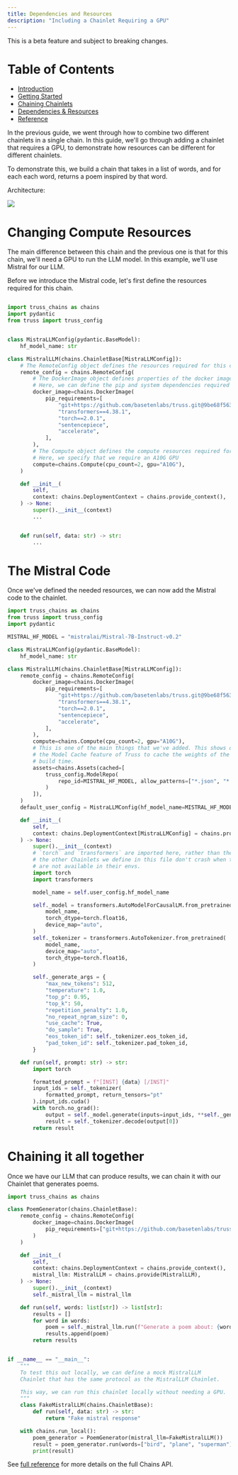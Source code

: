 ```yaml
---
title: Dependencies and Resources
description: "Including a Chainlet Requiring a GPU"
---
```


<Warning>This is a beta feature and subject to breaking changes.</Warning>

# Table of Contents

* [Introduction](/chains/intro)
* [Getting Started](/chains/getting-started)
* [Chaining Chainlets](/chains/chaining-chainlets)
* [Dependencies & Resources](/chains/deps-and-resources)
* [Reference](/chains/full-reference)

In the previous guide, we went through how to combine two different chainlets in a single chain.
In this guide, we'll go through adding a chainlet that requires a GPU, to demonstrate how resources can
be different for different chainlets.

To demonstrate this, we build a chain that takes in a list of words, and for each each word, returns
a poem inspired by that word.

Architecture:

<img src="/images/mistral-diagram.png" />


# Changing Compute Resources

The main difference between this chain and the previous one is that for this chain, we'll
need a GPU to run the LLM model. In this example, we'll use Mistral for our LLM.

Before we introduce the Mistral code, let's first define the resources required for this chain.

```python

import truss_chains as chains
import pydantic
from truss import truss_config


class MistraLLMConfig(pydantic.BaseModel):
    hf_model_name: str

class MistralLLM(chains.ChainletBase[MistraLLMConfig]):
    # The RemoteConfig object defines the resources required for this chainlet
    remote_config = chains.RemoteConfig(
        # The DockerImage object defines properties of the docker image.
        # Here, we can define the pip and system dependencies required for the chainlet.
        docker_image=chains.DockerImage(
            pip_requirements=[
                "git+https://github.com/basetenlabs/truss.git@9be68f563d735289128cd3c8853bdf62ec03cef3"
                "transformers==4.38.1",
                "torch==2.0.1",
                "sentencepiece",
                "accelerate",
            ],
        ),
        # The Compute object defines the compute resources required for the chainlet.
        # Here, we specify that we require an A10G GPU
        compute=chains.Compute(cpu_count=2, gpu="A10G"),
    )

    def __init__(
        self,
        context: chains.DeploymentContext = chains.provide_context(),
    ) -> None:
        super().__init__(context)
        ...


    def run(self, data: str) -> str:
        ...

```

# The Mistral Code

Once we've defined the needed resources, we can now add the Mistral code to the chainlet.

```python
import truss_chains as chains
from truss import truss_config
import pydantic

MISTRAL_HF_MODEL = "mistralai/Mistral-7B-Instruct-v0.2"

class MistraLLMConfig(pydantic.BaseModel):
    hf_model_name: str

class MistralLLM(chains.ChainletBase[MistraLLMConfig]):
    remote_config = chains.RemoteConfig(
        docker_image=chains.DockerImage(
            pip_requirements=[
                "git+https://github.com/basetenlabs/truss.git@9be68f563d735289128cd3c8853bdf62ec03cef3",
                "transformers==4.38.1",
                "torch==2.0.1",
                "sentencepiece",
                "accelerate",
            ],
        ),
        compute=chains.Compute(cpu_count=2, gpu="A10G"),
        # This is one of the main things that we've added. This shows off using
        # the Model Cache feature of Truss to cache the weights of the model at
        # build time.
        assets=chains.Assets(cached=[
            truss_config.ModelRepo(
                repo_id=MISTRAL_HF_MODEL, allow_patterns=["*.json", "*.safetensors", ".model"]
            )
        ]),
    )
    default_user_config = MistraLLMConfig(hf_model_name=MISTRAL_HF_MODEL)

    def __init__(
        self,
        context: chains.DeploymentContext[MistraLLMConfig] = chains.provide_context(),
    ) -> None:
        super().__init__(context)
        # `torch` and `transformers` are imported here, rather than the top-level, so that
        # the other Chainlets we define in this file don't crash when torch & transformers
        # are not available in their envs.
        import torch
        import transformers

        model_name = self.user_config.hf_model_name

        self._model = transformers.AutoModelForCausalLM.from_pretrained(
            model_name,
            torch_dtype=torch.float16,
            device_map="auto",
        )
        self._tokenizer = transformers.AutoTokenizer.from_pretrained(
            model_name,
            device_map="auto",
            torch_dtype=torch.float16,
        )

        self._generate_args = {
            "max_new_tokens": 512,
            "temperature": 1.0,
            "top_p": 0.95,
            "top_k": 50,
            "repetition_penalty": 1.0,
            "no_repeat_ngram_size": 0,
            "use_cache": True,
            "do_sample": True,
            "eos_token_id": self._tokenizer.eos_token_id,
            "pad_token_id": self._tokenizer.pad_token_id,
        }

    def run(self, prompt: str) -> str:
        import torch

        formatted_prompt = f"[INST] {data} [/INST]"
        input_ids = self._tokenizer(
            formatted_prompt, return_tensors="pt"
        ).input_ids.cuda()
        with torch.no_grad():
            output = self._model.generate(inputs=input_ids, **self._generate_args)
            result = self._tokenizer.decode(output[0])
        return result
```

# Chaining it all together

Once we have our LLM that can produce results, we can chain it with our Chainlet that generates poems.

```python
import truss_chains as chains

class PoemGenerator(chains.ChainletBase):
    remote_config = chains.RemoteConfig(
        docker_image=chains.DockerImage(
            pip_requirements=["git+https://github.com/basetenlabs/truss.git@9be68f563d735289128cd3c8853bdf62ec03cef3"]
        )
    )

    def __init__(
        self,
        context: chains.DeploymentContext = chains.provide_context(),
        mistral_llm: MistralLLM = chains.provide(MistralLLM),
    ) -> None:
        super().__init__(context)
        self._mistral_llm = mistral_llm

    def run(self, words: list[str]) -> list[str]:
        results = []
        for word in words:
            poem = self._mistral_llm.run(f"Generate a poem about: {word}")
            results.append(poem)
        return results


if __name__ == "__main__":
    """
    To test this out locally, we can define a mock MistralLLM
    Chainlet that has the same protocol as the MistralLLM Chainlet.

    This way, we can run this chainlet locally without needing a GPU.
    """
    class FakeMistralLLM(chains.ChainletBase):
        def run(self, data: str) -> str:
            return "Fake mistral response"

    with chains.run_local():
        poem_generator = PoemGenerator(mistral_llm=FakeMistralLLM())
        result = poem_generator.run(words=["bird", "plane", "superman"])
        print(result)
```

See [full reference](/chains/full-reference) for more details on the full Chains API.
